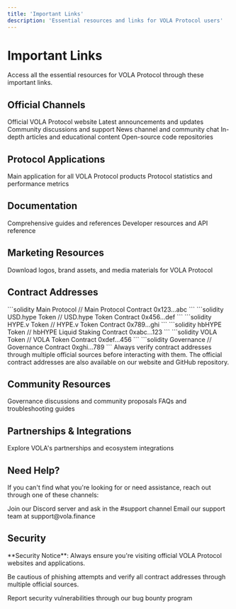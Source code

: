 ```yaml
---
title: 'Important Links'
description: 'Essential resources and links for VOLA Protocol users'
---
```


# Important Links

Access all the essential resources for VOLA Protocol through these important links.

## Official Channels

<CardGroup cols={3}>
  <Card title="Website" icon="globe" href="https://vola.finance">
    Official VOLA Protocol website
  </Card>
  <Card title="Twitter" icon="twitter" href="https://twitter.com/HyperbaseX">
    Latest announcements and updates
  </Card>
  <Card title="Discord" icon="discord" href="https://discord.gg/volaprotocol">
    Community discussions and support
  </Card>
  <Card title="Telegram" icon="telegram" href="https://t.me/volaprotocol">
    News channel and community chat
  </Card>
  <Card title="Medium" icon="medium" href="https://medium.com/@volaprotocol">
    In-depth articles and educational content
  </Card>
  <Card title="GitHub" icon="github" href="https://github.com/volaprotocol">
    Open-source code repositories
  </Card>
</CardGroup>

## Protocol Applications

<CardGroup cols={2}>
  <Card title="VOLA App" icon="rocket" href="https://app.vola.finance">
    Main application for all VOLA Protocol products
  </Card>
  <Card title="Analytics Dashboard" icon="chart-mixed" href="https://stats.vola.finance">
    Protocol statistics and performance metrics
  </Card>
</CardGroup>

## Documentation

<CardGroup cols={2}>
  <Card title="Documentation" icon="book" href="https://docs.vola.finance">
    Comprehensive guides and references
  </Card>
  <Card title="API Documentation" icon="code" href="https://docs.vola.finance/resources/api">
    Developer resources and API reference
  </Card>
</CardGroup>

## Marketing Resources

<Card title="Brand & Media Kit" icon="palette" href="https://vola.finance/media-kit">
  Download logos, brand assets, and media materials for VOLA Protocol
</Card>

## Contract Addresses

<Tabs>
  <Tab title="Main Contracts">
    <CodeGroup>
      ```solidity Main Protocol
      // Main Protocol Contract
      0x123...abc
      ```
      ```solidity USD.hype Token
      // USD.hype Token Contract
      0x456...def
      ```
      ```solidity HYPE.v Token
      // HYPE.v Token Contract
      0x789...ghi
      ```
      ```solidity hbHYPE Token
      // hbHYPE Liquid Staking Contract
      0xabc...123
      ```
    </CodeGroup>
  </Tab>
  <Tab title="Governance">
    <CodeGroup>
      ```solidity VOLA Token
      // VOLA Token Contract
      0xdef...456
      ```
      ```solidity Governance
      // Governance Contract
      0xghi...789
      ```
    </CodeGroup>
  </Tab>
</Tabs>

<Note>
  Always verify contract addresses through multiple official sources before interacting with them. The official contract addresses are also available on our website and GitHub repository.
</Note>

## Community Resources

<CardGroup cols={2}>
  <Card title="Community Forum" icon="comments" href="https://forum.vola.finance">
    Governance discussions and community proposals
  </Card>
  <Card title="Knowledge Base" icon="circle-question" href="https://help.vola.finance">
    FAQs and troubleshooting guides
  </Card>
</CardGroup>

## Partnerships & Integrations

<Card title="Partner Ecosystem" icon="handshake" href="https://vola.finance/partners">
  Explore VOLA's partnerships and ecosystem integrations
</Card>

## Need Help?

If you can't find what you're looking for or need assistance, reach out through one of these channels:

<CardGroup cols={2}>
  <Card title="Discord Support" icon="discord" href="https://discord.gg/volaprotocol">
    Join our Discord server and ask in the #support channel
  </Card>
  <Card title="Email Support" icon="envelope" href="mailto:support@vola.finance">
    Email our support team at support@vola.finance
  </Card>
</CardGroup>

## Security

<Warning>
  **Security Notice**: Always ensure you're visiting official VOLA Protocol websites and applications. 
  
  Be cautious of phishing attempts and verify all contract addresses through multiple official sources.
</Warning>

<Card title="Bug Bounty Program" icon="bug" href="https://vola.finance/bug-bounty">
  Report security vulnerabilities through our bug bounty program
</Card> 